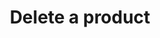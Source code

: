 ---
title: 'Delete a product'
description: 'Delete a product. Product deletion is feasible only when there are no associated prices linked to it.'
api: 'DELETE /products/:id'
---